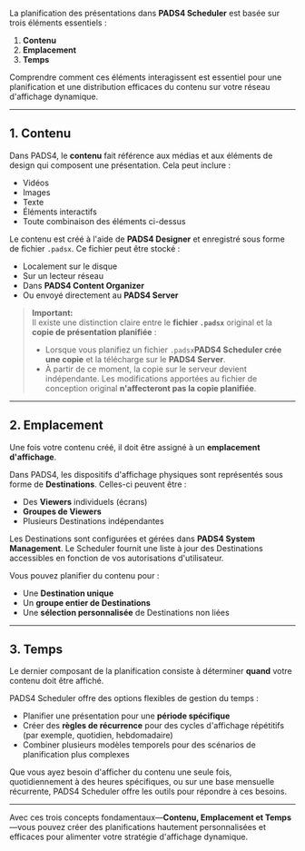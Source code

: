La planification des présentations dans **PADS4 Scheduler** est basée sur trois éléments essentiels :

1. **Contenu**
2. **Emplacement**
3. **Temps**

Comprendre comment ces éléments interagissent est essentiel pour une planification et une distribution efficaces du contenu sur votre réseau d'affichage dynamique.

***

## 1. Contenu

Dans PADS4, le **contenu** fait référence aux médias et aux éléments de design qui composent une présentation. Cela peut inclure :

* Vidéos
* Images
* Texte
* Éléments interactifs
* Toute combinaison des éléments ci-dessus

Le contenu est créé à l'aide de **PADS4 Designer** et enregistré sous forme de fichier `.padsx`. Ce fichier peut être stocké :

* Localement sur le disque
* Sur un lecteur réseau
* Dans **PADS4 Content Organizer**
* Ou envoyé directement au **PADS4 Server**

> **Important:**\
> Il existe une distinction claire entre le **fichier `.padsx`** original et la **copie de présentation planifiée** :
>
> * Lorsque vous planifiez un fichier `.padsx`**PADS4 Scheduler crée une copie** et la télécharge sur le **PADS4 Server**.
> * À partir de ce moment, la copie sur le serveur devient indépendante. Les modifications apportées au fichier de conception original **n'affecteront pas la copie planifiée**.

***

## 2. Emplacement

Une fois votre contenu créé, il doit être assigné à un **emplacement d'affichage**.

Dans PADS4, les dispositifs d'affichage physiques sont représentés sous forme de **Destinations**. Celles-ci peuvent être :

* Des **Viewers** individuels (écrans)
* **Groupes de Viewers**
* Plusieurs Destinations indépendantes

Les Destinations sont configurées et gérées dans **PADS4 System Management**. Le Scheduler fournit une liste à jour des Destinations accessibles en fonction de vos autorisations d'utilisateur.

Vous pouvez planifier du contenu pour :

* Une **Destination unique**
* Un **groupe entier de Destinations**
* Une **sélection personnalisée** de Destinations non liées

***

## 3. Temps

Le dernier composant de la planification consiste à déterminer **quand** votre contenu doit être affiché.

PADS4 Scheduler offre des options flexibles de gestion du temps :

* Planifier une présentation pour une **période spécifique**
* Créer des **règles de récurrence** pour des cycles d'affichage répétitifs (par exemple, quotidien, hebdomadaire)
* Combiner plusieurs modèles temporels pour des scénarios de planification plus complexes

Que vous ayez besoin d'afficher du contenu une seule fois, quotidiennement à des heures spécifiques, ou sur une base mensuelle récurrente, PADS4 Scheduler offre les outils pour répondre à ces besoins.

***

Avec ces trois concepts fondamentaux—**Contenu, Emplacement et Temps**—vous pouvez créer des planifications hautement personnalisées et efficaces pour alimenter votre stratégie d'affichage dynamique.
